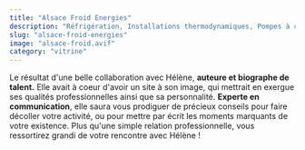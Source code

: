 ```yaml
---
title: "Alsace Froid Energies"
description: "Réfrigération, Installations thermodynamiques, Pompes à chaleur, Climatisation : Avenir et confort"
slug: "alsace-froid-energies"
image: "alsace-froid.avif"
category: "vitrine"
---
```


Le résultat d'une belle collaboration avec Hélène, **auteure et biographe de talent.** Elle avait à coeur d'avoir un site à son image, qui mettrait en exergue ses qualités professionnelles ainsi que sa personnalité.
**Experte en communication**, elle saura vous prodiguer de précieux conseils pour faire décoller votre activité, ou pour mettre par écrit les moments marquants de votre existence. Plus qu'une simple relation professionnelle, vous ressortirez grandi de votre rencontre avec Hélène !
